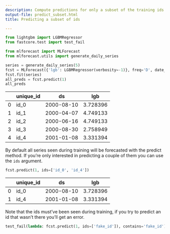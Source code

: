 ```yaml
---
description: Compute predictions for only a subset of the training ids
output-file: predict_subset.html
title: Predicting a subset of ids

---
```


```python
from lightgbm import LGBMRegressor
from fastcore.test import test_fail

from mlforecast import MLForecast
from mlforecast.utils import generate_daily_series
```


```python
series = generate_daily_series(5)
fcst = MLForecast({'lgb': LGBMRegressor(verbosity=-1)}, freq='D', date_features=['dayofweek'])
fcst.fit(series)
all_preds = fcst.predict(1)
all_preds
```

|     | unique_id | ds         | lgb      |
|-----|-----------|------------|----------|
| 0   | id_0      | 2000-08-10 | 3.728396 |
| 1   | id_1      | 2000-04-07 | 4.749133 |
| 2   | id_2      | 2000-06-16 | 4.749133 |
| 3   | id_3      | 2000-08-30 | 2.758949 |
| 4   | id_4      | 2001-01-08 | 3.331394 |

By default all series seen during training will be forecasted with the
predict method. If you’re only interested in predicting a couple of them
you can use the `ids` argument.

```python
fcst.predict(1, ids=['id_0', 'id_4'])
```

|     | unique_id | ds         | lgb      |
|-----|-----------|------------|----------|
| 0   | id_0      | 2000-08-10 | 3.728396 |
| 1   | id_4      | 2001-01-08 | 3.331394 |

Note that the ids must’ve been seen during training, if you try to
predict an id that wasn’t there you’ll get an error.

```python
test_fail(lambda: fcst.predict(1, ids=['fake_id']), contains='fake_id')
```

